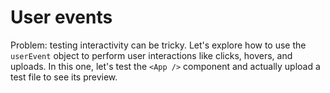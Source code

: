 # User events

Problem: testing interactivity can be tricky. Let's explore how to use the `userEvent` object to perform user interactions like clicks, hovers, and uploads. In this one, let's test the `<App />` component and actually upload a test file to see its preview.
